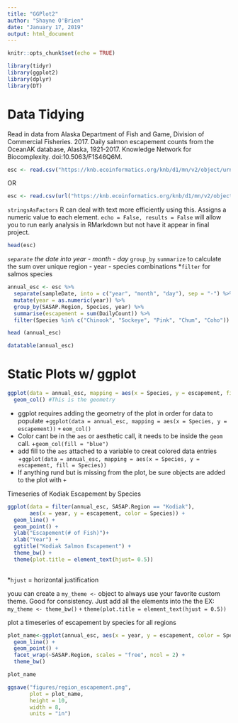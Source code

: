 ```yaml
---
title: "GGPlot2"
author: "Shayne O'Brien"
date: "January 17, 2019"
output: html_document
---
```


```r
knitr::opts_chunk$set(echo = TRUE)
```

```r
library(tidyr)
library(ggplot2)
library(dplyr)
library(DT)

```
# Data Tidying
Read in data from Alaska Department of Fish and Game, Division of Commercial Fisheries. 2017. Daily salmon escapement counts from the OceanAK database, Alaska, 1921-2017. Knowledge Network for Biocomplexity. doi:10.5063/F1S46Q6M.
```r
esc <- read.csv("https://knb.ecoinformatics.org/knb/d1/mn/v2/object/urn%3Auuid%3Af119a05b-bbe7-4aea-93c6-85434dcb1c5e", stringsAsFactors = FALSE)
```
OR

```r
esc <- read.csv(url("https://knb.ecoinformatics.org/knb/d1/mn/v2/object/urn%3Auuid%3Af119a05b-bbe7-4aea-93c6-85434dcb1c5e", method = "libcurl"),  stringsAsFactors = FALSE)
```
`stringsAsFactors` R can deal with text more efficiently using this. Assigns a numeric value to each element.
`echo = False, results = False` will allow you to run early analysis in RMarkdown but not have it appear in final project.

```r
head(esc)
```
*`separate` the date into year - month - day
*`group_by` `summarize` to calculate the sum over unique region - year - species combinations
*`filter` for salmos species
```r
annual_esc <- esc %>% 
  separate(sampleDate, into = c("year", "month", "day"), sep = "-") %>% 
  mutate(year = as.numeric(year)) %>% 
  group_by(SASAP.Region, Species, year) %>% 
  summarise(escapement = sum(DailyCount)) %>% 
  filter(Species %in% c("Chinook", "Sockeye", "Pink", "Chum", "Coho"))

head (annual_esc)
```

```r
datatable(annual_esc)
```

# Static Plots w/ ggplot
```r
ggplot(data = annual_esc, mapping = aes(x = Species, y = escapement, fill = SASAP.Region)) +
  geom_col() #This is the geometry
```
* ggplot requires adding the geometry of the plot in order for data to populate
  +`ggplot(data = annual_esc, mapping = aes(x = Species, y = escapement))` `+`
  `eom_col()`
* Color cant be in the `aes` or aesthetic call, it needs to be inside the `geom` call.
  +`geom_col(fill = "blue")`
* add fill to the `aes` attached to a variable to creat colored data entries
  +`ggplot(data = annual_esc, mapping = aes(x = Species, y = escapement, fill = Species))`
* If anything rund but is missing from the plot, be sure objects are added to the plot with `+`

Timeseries of Kodiak Escapement by Species
```r
ggplot(data = filter(annual_esc, SASAP.Region == "Kodiak"), 
       aes(x = year, y = escapement, color = Species)) +
  geom_line() +
  geom_point() +
  ylab("Escapement(# of Fish)")+
  xlab("Year") +
  ggtitle("Kodiak Salmon Escapement") +
  theme_bw() +
  theme(plot.title = element_text(hjust= 0.5))
  
```

*`hjust` = horizontal justification

youu can create a `my_theme <-` object to always use your favorite custom theme. Good for consistency. Just add all the elements into the the 
EX:
`my_theme <- theme_bw()` `+`
  `theme(plot.title = element_text(hjust = 0.5))`
  
plot a timeseries of escapement by species for all regions
```r
plot_name<-ggplot(annual_esc, aes(x = year, y = escapement, color = Species)) +
  geom_line() +
  geom_point() +
  facet_wrap(~SASAP.Region, scales = "free", ncol = 2) +
  theme_bw()

plot_name

ggsave("figures/region_escapement.png",
       plot = plot_name,
       height = 10,
       width = 8,
       units = "in")
```



